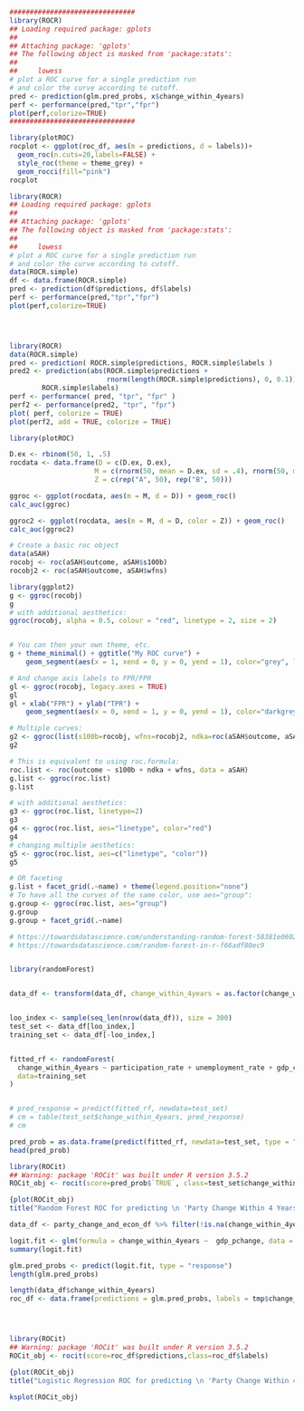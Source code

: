 ```r
###############################
library(ROCR)
## Loading required package: gplots
## 
## Attaching package: 'gplots'
## The following object is masked from 'package:stats':
## 
##     lowess
# plot a ROC curve for a single prediction run
# and color the curve according to cutoff.
pred <- prediction(glm.pred_probs, x$change_within_4years)
perf <- performance(pred,"tpr","fpr")
plot(perf,colorize=TRUE)
###############################
```

```r
library(plotROC)
rocplot <- ggplot(roc_df, aes(m = predictions, d = labels))+ 
  geom_roc(n.cuts=20,labels=FALSE) +
  style_roc(theme = theme_grey) + 
  geom_rocci(fill="pink") 
rocplot

```

```r
library(ROCR)
## Loading required package: gplots
## 
## Attaching package: 'gplots'
## The following object is masked from 'package:stats':
## 
##     lowess
# plot a ROC curve for a single prediction run
# and color the curve according to cutoff.
data(ROCR.simple)
df <- data.frame(ROCR.simple)
pred <- prediction(df$predictions, df$labels)
perf <- performance(pred,"tpr","fpr")
plot(perf,colorize=TRUE)





```

```r
library(ROCR)
data(ROCR.simple)
pred <- prediction( ROCR.simple$predictions, ROCR.simple$labels )
pred2 <- prediction(abs(ROCR.simple$predictions + 
                        rnorm(length(ROCR.simple$predictions), 0, 0.1)), 
        ROCR.simple$labels)
perf <- performance( pred, "tpr", "fpr" )
perf2 <- performance(pred2, "tpr", "fpr")
plot( perf, colorize = TRUE)
plot(perf2, add = TRUE, colorize = TRUE)

```

```r
library(plotROC)

D.ex <- rbinom(50, 1, .5)
rocdata <- data.frame(D = c(D.ex, D.ex),
                     M = c(rnorm(50, mean = D.ex, sd = .4), rnorm(50, mean = D.ex, sd = 1)),
                     Z = c(rep("A", 50), rep("B", 50)))

ggroc <- ggplot(rocdata, aes(m = M, d = D)) + geom_roc()
calc_auc(ggroc)

ggroc2 <- ggplot(rocdata, aes(m = M, d = D, color = Z)) + geom_roc()
calc_auc(ggroc2)
```



```r
# Create a basic roc object
data(aSAH)
rocobj <- roc(aSAH$outcome, aSAH$s100b)
rocobj2 <- roc(aSAH$outcome, aSAH$wfns)

library(ggplot2)
g <- ggroc(rocobj)
g
# with additional aesthetics:
ggroc(rocobj, alpha = 0.5, colour = "red", linetype = 2, size = 2)


# You can then your own theme, etc.
g + theme_minimal() + ggtitle("My ROC curve") + 
    geom_segment(aes(x = 1, xend = 0, y = 0, yend = 1), color="grey", linetype="dashed")

# And change axis labels to FPR/FPR
gl <- ggroc(rocobj, legacy.axes = TRUE)
gl
gl + xlab("FPR") + ylab("TPR") + 
    geom_segment(aes(x = 0, xend = 1, y = 0, yend = 1), color="darkgrey", linetype="dashed")

# Multiple curves:
g2 <- ggroc(list(s100b=rocobj, wfns=rocobj2, ndka=roc(aSAH$outcome, aSAH$ndka)))
g2

# This is equivalent to using roc.formula:
roc.list <- roc(outcome ~ s100b + ndka + wfns, data = aSAH)
g.list <- ggroc(roc.list)
g.list

# with additional aesthetics:
g3 <- ggroc(roc.list, linetype=2)
g3
g4 <- ggroc(roc.list, aes="linetype", color="red")
g4
# changing multiple aesthetics:
g5 <- ggroc(roc.list, aes=c("linetype", "color"))
g5

# OR faceting
g.list + facet_grid(.~name) + theme(legend.position="none")
# To have all the curves of the same color, use aes="group":
g.group <- ggroc(roc.list, aes="group")
g.group
g.group + facet_grid(.~name)

```


```r
# https://towardsdatascience.com/understanding-random-forest-58381e0602d2
# https://towardsdatascience.com/random-forest-in-r-f66adf80ec9


library(randomForest)


data_df <- transform(data_df, change_within_4years = as.factor(change_within_4years))


loo_index <- sample(seq_len(nrow(data_df)), size = 300)
test_set <- data_df[loo_index,]
training_set <- data_df[-loo_index,]


fitted_rf <- randomForest(
  change_within_4years ~ participation_rate + unemployment_rate + gdp_change + gdp + gdp_pchange,
  data=training_set
)


# pred_response = predict(fitted_rf, newdata=test_set)
# cm = table(test_set$change_within_4years, pred_response)
# cm

pred_prob = as.data.frame(predict(fitted_rf, newdata=test_set, type = "prob"))
head(pred_prob)

library(ROCit)
## Warning: package 'ROCit' was built under R version 3.5.2
ROCit_obj <- rocit(score=pred_prob$`TRUE`, class=test_set$change_within_4years)

{plot(ROCit_obj)
title("Random Forest ROC for predicting \n 'Party Change Within 4 Years' from Yearly % GDP Change'")}


```


```r


data_df <- party_change_and_econ_df %>% filter(!is.na(change_within_4years) & !is.na(gdp_pchange))

logit.fit <- glm(formula = change_within_4years ~  gdp_pchange, data = data_df, family = binomial)
summary(logit.fit)

glm.pred_probs <- predict(logit.fit, type = "response")
length(glm.pred_probs)

length(data_df$change_within_4years)
roc_df <- data.frame(predictions = glm.pred_probs, labels = tmp$change_within_4years*1)




library(ROCit)
## Warning: package 'ROCit' was built under R version 3.5.2
ROCit_obj <- rocit(score=roc_df$predictions,class=roc_df$labels)

{plot(ROCit_obj)
title("Logistic Regression ROC for predicting \n 'Party Change Within 4 Years' from Yearly % GDP Change")}

ksplot(ROCit_obj)
```